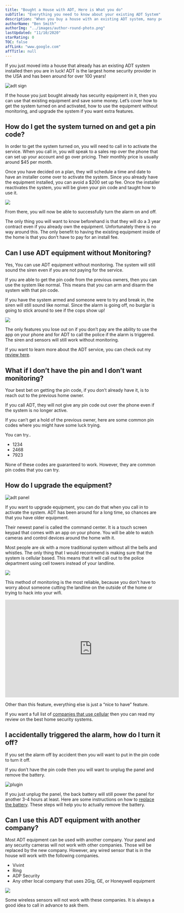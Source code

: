 ```yaml
---
title: "Bought a House with ADT, Here is What you do"
subTitle: "Everything you need to know about your existing ADT System"
description: "When you buy a house with an existing ADT system, many people want to know if they can use the equipment without monitoring or ask how much is the monitoring."
authorName: "Ben Smith"
authorImg: "../images/author-round-photo.png"
lastUpdated: "11/10/2020"
starRating: 0
TOC: false
affLink: "www.google.com"
affTitle: null
---
```


If you just moved into a house that already has an existing ADT system installed then you are in luck! ADT is the largest home security provider in the USA and has been around for over 100 years!

![adt sign](../images/adt/adt_image.jpg)

If the house you just bought already has security equipment in it, then you can use that existing equipment and save some money. Let’s cover how to get the system turned on and activated, how to use the equipment without monitoring, and upgrade the system if you want extra features.

## How do I get the system turned on and get a pin code?

In order to get the system turned on, you will need to call in to activate the service. When you call in, you will speak to a sales rep over the phone that can set up your account and go over pricing. Their monthly price is usually around \$45 per month.

Once you have decided on a plan, they will schedule a time and date to have an installer come over to activate the system. Since you already have the equipment installed, you can avoid a \$200 set up fee. Once the installer reactivates the system, you will be given your pin code and taught how to use it.

<a href="http://t.vivint.com/?c=1829&cr=6">
<img src="http://t.vivint.com/creatives/6/728x90.png" />
</a>

From there, you will now be able to successfully turn the alarm on and off.

The only thing you will want to know beforehand is that they will do a 3 year contract even if you already own the equipment. Unfortunately there is no way around this. The only benefit to having the existing equipment inside of the home is that you don’t have to pay for an install fee.

## Can I use ADT equipment without Monitoring?

Yes, You can use ADT equipment without monitoring. The system will still sound the siren even if you are not paying for the service.

If you are able to get the pin code from the previous owners, then you can use the system like normal. This means that you can arm and disarm the system with that pin code.

If you have the system armed and someone were to try and break in, the siren will still sound like normal. Since the alarm is going off, no burglar is going to stick around to see if the cops show up!

<a href="http://t.vivint.com/?c=1829&cr=6">
<img src="http://t.vivint.com/creatives/6/728x90.png" />
</a>

The only features you lose out on if you don’t pay are the ability to use the app on your phone and for ADT to call the police if the alarm is triggered. The siren and sensors will still work without monitoring.

If you want to learn more about the ADT service, you can check out my [review here](/posts/adt-review/).

## What if I don’t have the pin and I don’t want monitoring?

Your best bet on getting the pin code, if you don’t already have it, is to reach out to the previous home owner.

If you call ADT, they will not give any pin code out over the phone even if the system is no longer active.

If you can’t get a hold of the previous owner, here are some common pin codes where you might have some luck trying.

You can try..

- 1234
- 2468
- 7923

None of these codes are guaranteed to work. However, they are common pin codes that you can try.

## How do I upgrade the equipment?

![adt panel](../images/adt/command-panel.jpg)

If you want to upgrade equipment, you can do that when you call in to activate the system. ADT has been around for a long time, so chances are that you have older equipment.

Their newest panel is called the command center. It is a touch screen keypad that comes with an app on your phone. You will be able to watch cameras and control devices around the home with it.

Most people are ok with a more traditional system without all the bells and whistles. The only thing that I would recommend is making sure that the system is cellular based. This means that it will call out to the police department using cell towers instead of your landline.

<a href="http://t.vivint.com/?c=1829&cr=6">
<img src="http://t.vivint.com/creatives/6/728x90.png" />
</a>

This method of monitoring is the most reliable, because you don’t have to worry about someone cutting the landline on the outside of the home or trying to hack into your wifi.

<iframe
  width="560"
  height="315"
  src="https://www.youtube.com/embed/VlKOD6usMkY"
  frameborder="0"
  allow="accelerometer; autoplay; clipboard-write; encrypted-media; gyroscope; picture-in-picture"
  allowfullscreen
></iframe>

Other than this feature, everything else is just a “nice to have” feature.

If you want a full list of [companies that use cellular](/posts/best-home-security-systems) then you can read my review on the best home security systems.

## I accidentally triggered the alarm, how do I turn it off?

If you set the alarm off by accident then you will want to put in the pin code to turn it off.

If you don’t have the pin code then you will want to unplug the panel and remove the battery.

![plugin](../images/adt/plugin.jpg)

If you just unplug the panel, the back battery will still power the panel for another 3-4 hours at least. Here are some instructions on how to [replace the battery](https://www.adt.com/help/faq/security-services-features/replace-system-battery). These steps will help you to actually remove the battery.

## Can I use this ADT equipment with another company?

Most ADT equipment can be used with another company. Your panel and any security cameras will not work with other companies. Those will be replaced by the new company. However, any wired sensor that is in the house will work with the following companies.

- Vivint
- Ring
- ADP Security
- Any other local company that uses 2Gig, GE, or Honeywell equipment

<a href="http://t.vivint.com/?c=1829&cr=6">
<img src="http://t.vivint.com/creatives/6/728x90.png" />
</a>

Some wireless sensors will not work with these companies. It is always a good idea to call in advance to ask them.
